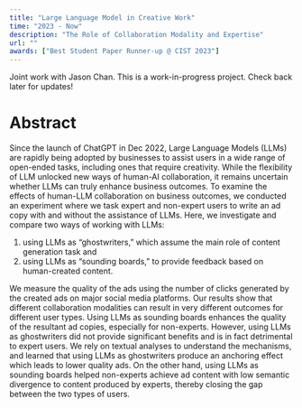 ```yaml
---
title: "Large Language Model in Creative Work"
time: "2023 - Now"
description: "The Role of Collaboration Modality and Expertise"
url: ""
awards: ["Best Student Paper Runner-up @ CIST 2023"]
---
```


Joint work with Jason Chan. This is a work-in-progress project. Check back later for updates!

# Abstract

  Since the launch of ChatGPT in Dec 2022, Large Language Models (LLMs) are rapidly being adopted by businesses to assist users in a wide range of open-ended tasks, including ones that require creativity. While the flexibility of LLM unlocked new ways of human-AI collaboration, it remains uncertain whether LLMs can truly enhance business outcomes. To examine the effects of human-LLM collaboration on business outcomes, we conducted an experiment where we task expert and non-expert users to write an ad copy with and without the assistance of LLMs. Here, we investigate and compare two ways of working with LLMs:
  
  1. using LLMs as “ghostwriters,” which assume the main role of content generation task and
  2. using LLMs as “sounding boards,” to provide feedback based on human-created content.
  
  We measure the quality of the ads using the number of clicks generated by the created ads on major social media platforms. Our results show that different collaboration modalities can result in very different outcomes for different user types. Using LLMs as sounding boards enhances the quality of the resultant ad copies, especially for non-experts. However, using LLMs as ghostwriters did not provide significant benefits and is in fact detrimental to expert users. We rely on textual analyses to understand the mechanisms, and learned that using LLMs as ghostwriters produce an anchoring effect which leads to lower quality ads. On the other hand, using LLMs as sounding boards helped non-experts achieve ad content with low semantic divergence to content produced by experts, thereby closing the gap between the two types of users.